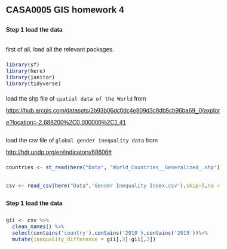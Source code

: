 <style>
  body{
  font-family: Helvetica;
  font-size: 12pt;
  line-height:2em;
}
</style>

## CASA0005 GIS homework 4

#### Step 1 load the data

first of all, load all the relevant packages.

```r
library(sf)
library(here)
library(janitor)
library(tidyverse)
```

load the shp file of `spatial data of the World` from <https://hub.arcgis.com/datasets/2b93b06dc0dc4e809d3c8db5cb96ba69_0/explore?location=-2.688200%2C0.000000%2C1.41> 

load the csv file of `global gender inequality data` from <http://hdr.undp.org/en/indicators/68606#>


```r
countries <- st_read(here("Data", "World_Countries__Generalized_.shp"))

csv <- read_csv(here("Data",'Gender Inequality Index.csv'),skip=5,na = "..")

```

#### Step 1 load the data
```r
gii <- csv %>%
  clean_names() %>%
  select(contains('country'),contains('2010'),contains('2019'))%>%
  mutate(inequality_difference = gii[,3]-gii[,2])

```

